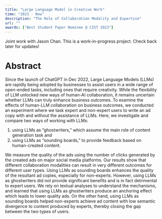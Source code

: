 ```yaml
---
title: "Large Language Model in Creative Work"
time: "2023 - Now"
description: "The Role of Collaboration Modality and Expertise"
url: ""
awards: ["Best Student Paper Nominee @ CIST 2023"]
---
```


Joint work with Jason Chan. This is a work-in-progress project. Check back later for updates!

# Abstract

  Since the launch of ChatGPT in Dec 2022, Large Language Models (LLMs) are rapidly being adopted by businesses to assist users in a wide range of open-ended tasks, including ones that require creativity. While the flexibility of LLM unlocked new ways of human-AI collaboration, it remains uncertain whether LLMs can truly enhance business outcomes. To examine the effects of human-LLM collaboration on business outcomes, we conducted an experiment where we task expert and non-expert users to write an ad copy with and without the assistance of LLMs. Here, we investigate and compare two ways of working with LLMs:
  
  1. using LLMs as “ghostwriters,” which assume the main role of content generation task and
  2. using LLMs as “sounding boards,” to provide feedback based on human-created content.
  
  We measure the quality of the ads using the number of clicks generated by the created ads on major social media platforms. Our results show that different collaboration modalities can result in very different outcomes for different user types. Using LLMs as sounding boards enhances the quality of the resultant ad copies, especially for non-experts. However, using LLMs as ghostwriters did not provide significant benefits and is in fact detrimental to expert users. We rely on textual analyses to understand the mechanisms, and learned that using LLMs as ghostwriters produce an anchoring effect which leads to lower quality ads. On the other hand, using LLMs as sounding boards helped non-experts achieve ad content with low semantic divergence to content produced by experts, thereby closing the gap between the two types of users.